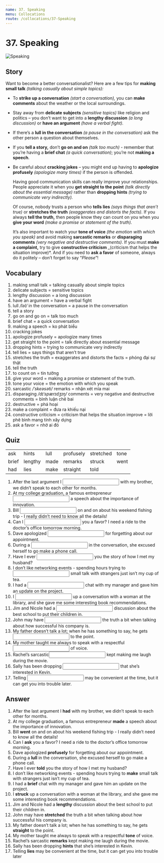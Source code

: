 ```yaml
---
name: 37. Speaking
menu: Collocations
route: /collocations/37-Speaking
---
```



# 37. Speaking

<Image src="/public/speaking.jpg" alt="Speaking" />

## Story

Want to become a better conversationalist? Here are a few tips for **making small talk** _(talking casually about simple topics):_

- To **strike up a conversation** _(start a conversation),_ you can **make comments** about the weather or the local surroundings.

- Stay away from **delicate subjects** *(sensitive topics)* like religion and politics – you don’t want to get into a **lengthy discussion** *(a long discussion)* or **have an argument** _(have a verbal fight)._
- If there’s a **lull in the conversation** _(a pause in the conversation)_ ask the other person a question about themselves.

- If you **tell a story,** don’t **go on and on** *(talk too much)* - remember that you’re having a **brief chat** _(a quick conversation)_; you’re not **making a speech**.

- Be careful about **cracking jokes** – you might end up having to **apologize profusely** _(apologize many times)_ if the person is offended.

  Having good communication skills can really improve your relationships. People appreciate it when you **get straight to the point** _(talk directly about the essential message)_ rather than **dropping hints** _(trying to communicate very indirectly)._
  
  Of course, nobody trusts a person who **tells lies** _(says things that aren’t true)_ or **stretches the truth** _(exaggerates and distorts the facts)._ If you always **tell the truth,** then people know they can count on you when you **give your word** _(make a promise or statement of the truth)._
  
  It’s also important to watch your **tone of voice** _(the emotion with which you speak)_ and avoid making **sarcastic remarks** or **disparaging comments** _(very negative and destructive comments)_. If you must **make a complaint,** try to give **constructive criticism** _(criticism that helps the situation improve)*. And if you need to **ask a favor** of someone, always do it politely – don’t forget to say “*Please*”!

## Vocabulary

1. making small talk = talking casually about simple topics
2. delicate subjects = sensitive topics
3. lengthy discussion = a long discussion
4. have an argument = have a verbal fight
5. lull _/ləl/_ in the conversation = a pause in the conversation
6. tell a story
7. go on and go on = talk too much
8. brief chat = a quick conversation
9. making a speech = ko phát biểu
10. cracking jokes
11. apologize profusely = apologize many times
12. get straight to the point = talk directly about essential message
13. dropping hints = trying to communicate very indirectly
14. tell lies = says things that aren’t true
15. stretches the truth = exaggerates and distorts the facts = phóng đại sự thật
16. tell the truth
17. to count on = tin tưởng
18. give your word = making a promise or statement of the truth.
19. tone your voice = the emotion with which you speak
20. sarcastic _/ˈskeəsəti/_ remarks = nhận xét mỉa mai
21. disparaging _/dɪˈspærɪdʒɪŋ/_ comments = very negative and destructive comments = bình luận chê bai
22. destructive = phá hoại
23. make a complaint = đưa ra khiếu nại
24. constructive criticism = criticism that helps the situation improve = lời phê bình mang tính xây dựng
25. ask a favor = nhờ ai đó

## Quiz

|       |         |      |           |           |      |
| ----- | ------- | ---- | --------- | --------- | ---- |
| ask   | hints   | lull | profusely | stretched | tone |
| brief | lengthy | made | remarks   | struck    | went |
| had   | lies    | make | straight  | told      |      |

1. After the last argument I <input className="input small-input"/> with my brother, we didn’t speak to each other for months.
2. At my college graduation, a famous entrepreneur <input className="input small-input"/> a speech about the importance of innovation.
3. Bill <input className="input small-input"/> on and on about his weekend fishing trip - I really didn’t need to know all the details!
4. Can I <input className="input small-input"/> you a favor? I need a ride to the doctor’s office tomorrow morning.
5. Dave apologized <input className="input small-input"/> for forgetting about our appointment.
6. During a <input className="input small-input"/> in the conversation, she excused herself to go make a phone call.
7. Have I ever <input className="input small-input"/> you the story of how I met my husband?
8. I don’t like networking events - spending hours trying to <input className="input small-input"/> small talk with strangers just isn’t my cup of tea.
9. I had a <input className="input small-input"/> chat with my manager and gave him an update on the project.
10. I <input className="input small-input"/> up a conversation with a woman at the library, and she gave me some interesting book recommendations.
11. Jim and Nicole had a <input className="input small-input"/> discussion about the best school to put their children in.
12. John may have <input className="input small-input"/> the truth a bit when talking about how successful his company is.
13. My father doesn’t talk a lot; when he has something to say, he gets <input className="input small-input"/> to the point.
14. My mother taught me always to speak with a respectful <input className="input small-input"/> of voice.
15. Rachel’s sarcastic<input className="input small-input"/> kept making me laugh during the movie.
16. Sally has been dropping <input className="input small-input"/> that she’s interested in Kevin.
17. Telling <input className="input small-input"/> may be convenient at the time, but it can get you into trouble later.

## Answer

1. After the last argument I **had** with my brother, we didn’t speak to each other for months.
2. At my college graduation, a famous entrepreneur **made** a speech about the importance of innovation.
3. Bill **went** on and on about his weekend fishing trip - I really didn’t need to know all the details!
4. Can I **ask** you a favor? I need a ride to the doctor’s office tomorrow morning.
5. Dave apologized **profusely** for forgetting about our appointment.
6. During a **lull** in the conversation, she excused herself to go make a phone call.
7. Have I ever **told** you the story of how I met my husband?
8. I don’t like networking events - spending hours trying to **make** small talk with strangers just isn’t my cup of tea.
9. I had a **brief** chat with my manager and gave him an update on the project.
10. I **struck** up a conversation with a woman at the library, and she gave me some interesting book recommendations.
11. Jim and Nicole had a **lengthy** discussion about the best school to put their children in.
12. John may have **stretched** the truth a bit when talking about how successful his company is.
13. My father doesn’t talk a lot; when he has something to say, he gets **straight** to the point.
14. My mother taught me always to speak with a respectful **tone** of voice.
15. Rachel’s sarcastic **remarks** kept making me laugh during the movie.
16. Sally has been dropping **hints** that she’s interested in Kevin.
17. Telling **lies** may be convenient at the time, but it can get you into trouble later

